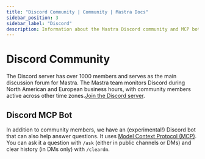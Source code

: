 ```yaml
---
title: "Discord Community | Community | Mastra Docs"
sidebar_position: 3
sidebar_label: "Discord"
description: Information about the Mastra Discord community and MCP bot.
---
```


# Discord Community

The Discord server has over 1000 members and serves as the main discussion forum for Mastra. The Mastra team monitors Discord during North American and European business hours, with community members active across other time zones.[Join the Discord server](https://discord.gg/BTYqqHKUrf).

## Discord MCP Bot

In addition to community members, we have an (experimental!) Discord bot that can also help answer questions. It uses [Model Context Protocol (MCP)](/agents/mcp-guide). You can ask it a question with `/ask` (either in public channels or DMs) and clear history (in DMs only) with `/cleardm`.
